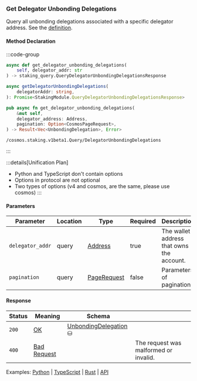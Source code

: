 ### Get Delegator Unbonding Delegations

Query all unbonding delegations associated with a specific delegator address. See the [definition](https://github.com/cosmos/cosmos-sdk/tree/main/x/staking#delegatorunbondingdelegations).

#### Method Declaration

:::code-group

```python [Python]
async def get_delegator_unbonding_delegations(
    self, delegator_addr: str
) -> staking_query.QueryDelegatorUnbondingDelegationsResponse
```

```typescript [TypeScript]
async getDelegatorUnbondingDelegations(
    delegatorAddr: string,
): Promise<StakingModule.QueryDelegatorUnbondingDelegationsResponse>
```

```rust [Rust]
pub async fn get_delegator_unbonding_delegations(
    &mut self,
    delegator_address: Address,
    pagination: Option<CosmosPageRequest>,
) -> Result<Vec<UnbondingDelegation>, Error>
```

```url [API]
/cosmos.staking.v1beta1.Query/DelegatorUnbondingDelegations
```

:::

:::details[Unification Plan]

- Python and TypeScript don't contain options
- Options in protocol are not optional
- Two types of options (v4 and cosmos, are the same, please use cosmos)
  :::

#### Parameters

| Parameter        | Location | Type          | Required | Description                               |
| ---------------- | -------- | ------------- | -------- | ----------------------------------------- |
| `delegator_addr` | query    | [Address]     | true     | The wallet address that owns the account. |
| `pagination`     | query    | [PageRequest] | false    | Parameters of pagination.                 |

#### Response

| Status | Meaning       | Schema                  |                                       |
| ------ | ------------- | ----------------------- | ------------------------------------- |
| `200`  | [OK]          | [UnbondingDelegation] ⛁ |                                       |
| `400`  | [Bad Request] |                         | The request was malformed or invalid. |

Examples: [Python] | [TypeScript] | [Rust] | [API]

[Python]: https://github.com/dydxprotocol/v4-clients/blob/3e8c7e1b960291b7ef273962d374d9934a5c4d33/v4-client-py-v2/examples/validator_get_example.py#L150
[TypeScript]: https://github.com/dydxprotocol/v4-clients/blob/3e8c7e1b960291b7ef273962d374d9934a5c4d33/v4-client-js/examples/validator_get_example.ts#L113
[Rust]: https://github.com/dydxprotocol/v4-clients/blob/3e8c7e1b960291b7ef273962d374d9934a5c4d33/v4-client-rs/client/examples/validator_get.rs#L98
[API]: https://test-dydx-rest.kingnodes.com/cosmos/staking/v1beta1/delegators/dydx14zzueazeh0hj67cghhf9jypslcf9sh2n5k6art/unbonding_delegations
[Address]: /types/address
[OK]: /types/ok
[PageRequest]: /types/page_request
[UnbondingDelegation]: /types/unbonding_delegations
[Bad Request]: /types/bad-request

